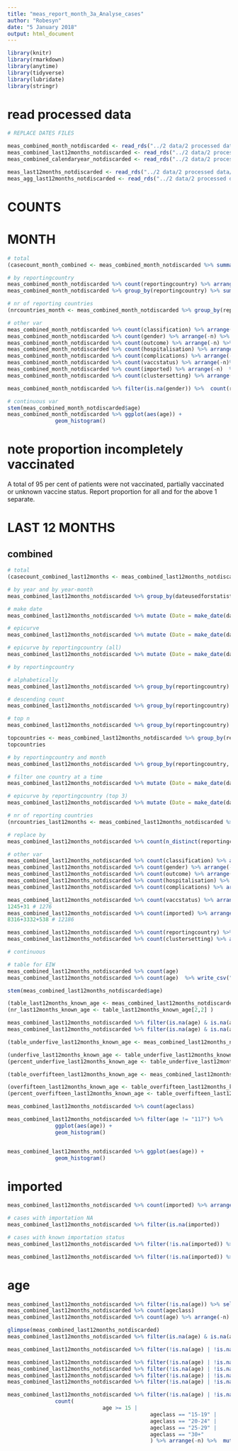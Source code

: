 ```yaml
---
title: "meas_report_month_3a_Analyse_cases"
author: "Robesyn"
date: "5 January 2018"
output: html_document
---
```


```r
library(knitr)
library(rmarkdown)
library(anytime)
library(tidyverse)
library(lubridate)
library(stringr)
```

# read processed data    
```r
# REPLACE DATES FILES

meas_combined_month_notdiscarded <- read_rds("../2 data/2 processed data/cases/meas_combined_month_notdiscarded_2018_6_.rds")
meas_combined_last12months_notdiscarded <- read_rds("../2 data/2 processed data/cases/meas_combined_last12months_notdiscarded_2018_6_.rds")
meas_combined_calendaryear_notdiscarded <- read_rds("../2 data/2 processed data/cases/meas_combined_calendaryear_notdiscarded_2018_6_.rds") 

meas_last12months_notdiscarded <- read_rds("../2 data/2 processed data/cases/meas_last12months_notdiscarded_2018_6_.rds")
meas_agg_last12months_notdiscarded <- read_rds("../2 data/2 processed data/cases/meas_agg_last12months_notdiscarded_2018_6_.rds")
```

# COUNTS

# MONTH
```r
# total
(casecount_month_combined <- meas_combined_month_notdiscarded %>% summarize(total = n())  )
```

```r
# by reportingcountry
meas_combined_month_notdiscarded %>% count(reportingcountry) %>% arrange(-n) %>%  mutate(perc = round(n/sum(n)*100, 0))
meas_combined_month_notdiscarded %>% group_by(reportingcountry) %>% summarize(total = n()) %>% arrange(-total) %>%  mutate(perc = round(total/sum(total)*100, 0))
```

```r
# nr of reporting countries
(nrcountries_month <- meas_combined_month_notdiscarded %>% group_by(reportingcountry) %>% summarize(total = n()) %>% nrow() )  
```

```r
# other var
meas_combined_month_notdiscarded %>% count(classification) %>% arrange(-n) %>% mutate(perc = round(n/sum(n)*100, 0)) 
meas_combined_month_notdiscarded %>% count(gender) %>% arrange(-n) %>% mutate(perc = round(n/sum(n)*100, 0))
meas_combined_month_notdiscarded %>% count(outcome) %>% arrange(-n) %>% mutate(perc = round(n/sum(n)*100, 0)) 
meas_combined_month_notdiscarded %>% count(hospitalisation) %>% arrange(-n)%>% mutate(perc = round(n/sum(n)*100, 0))
meas_combined_month_notdiscarded %>% count(complications) %>% arrange(-n)%>% mutate(perc = round(n/sum(n)*100, 0))
meas_combined_month_notdiscarded %>% count(vaccstatus) %>% arrange(-n)%>% mutate(perc = round(n/sum(n)*100, 0))
meas_combined_month_notdiscarded %>% count(imported) %>% arrange(-n)  %>% mutate(perc = round(n/sum(n)*100, 0))
meas_combined_month_notdiscarded %>% count(clustersetting) %>% arrange(-n)%>% mutate(perc = round(n/sum(n)*100, 0))
```

```r
meas_combined_month_notdiscarded %>% filter(is.na(gender)) %>%  count(reportingcountry, nationalidentifier, gender, age, dateusedforstatisticsyear, dateusedforstatisticsmonth)   # missing gender June 2018
```

```r
# continuous var
stem(meas_combined_month_notdiscarded$age) 
meas_combined_month_notdiscarded %>% ggplot(aes(age)) +
               geom_histogram()
```

# note proportion incompletely vaccinated
A total of 95 per cent of patients were not vaccinated, partially vaccinated or unknown vaccine status. 
Report proportion for all and for the above 1 separate.

# LAST 12 MONTHS

## combined
```r
# total
(casecount_combined_last12months <- meas_combined_last12months_notdiscarded %>% summarize(total = n()) )
```

```r
# by year and by year-month
meas_combined_last12months_notdiscarded %>% group_by(dateusedforstatisticsyear,dateusedforstatisticsmonth)  %>% summarize(total = n()) 

# make date
meas_combined_last12months_notdiscarded %>% mutate (Date = make_date(dateusedforstatisticsyear,dateusedforstatisticsmonth))  %>% select(dateusedforstatisticsmonth, dateusedforstatisticsyear, firstdatemonth)

# epicurve
meas_combined_last12months_notdiscarded %>% mutate (Date = make_date(dateusedforstatisticsyear,dateusedforstatisticsmonth)) %>%   ggplot(aes(firstdatemonth)) + geom_bar() 

# epicurve by reportingcountry (all)
meas_combined_last12months_notdiscarded %>% mutate (Date = make_date(dateusedforstatisticsyear,dateusedforstatisticsmonth)) %>%   ggplot(aes(firstdatemonth)) + geom_bar() + facet_wrap(~reportingcountry)

# by reportingcountry

# alphabetically
meas_combined_last12months_notdiscarded %>% group_by(reportingcountry) %>% summarize(total = n()) %>%  mutate(perc = round(total/sum(total)*100, 0)) #%>% View()

# descending count
meas_combined_last12months_notdiscarded %>% group_by(reportingcountry) %>% summarize(total = n()) %>% arrange(-total) %>%  mutate(perc = round(total/sum(total)*100, 0)) # Malta = 0 not listed

# top n
meas_combined_last12months_notdiscarded %>% group_by(reportingcountry) %>% summarize(total = n()) %>% arrange(-total) %>%  mutate(perc = round(total/sum(total)*100, 0)) %>% top_n(6) # Malta = 0 not listed! 

topcountries <- meas_combined_last12months_notdiscarded %>% group_by(reportingcountry) %>% summarize(total = n()) %>% arrange(-total) %>%  mutate(perc = round(total/sum(total)*100, 0)) %>% top_n(6) %>% select(reportingcountry)
topcountries 

# by reportingcountry and month
meas_combined_last12months_notdiscarded %>% group_by(reportingcountry, dateusedforstatisticsyear, dateusedforstatisticsmonth) %>% summarize(total = n()) %>% arrange(-total) %>% mutate(perc = round(total/sum(total)*100, 0)) 

# filter one country at a time
meas_combined_last12months_notdiscarded %>% mutate (Date = make_date(dateusedforstatisticsyear,dateusedforstatisticsmonth)) %>% filter(reportingcountry == "Italy") %>% ggplot(aes(Date)) + geom_bar() + facet_wrap(~ reportingcountry)

# epicurve by reportingcountry (top 3)
meas_combined_last12months_notdiscarded %>% mutate (Date = make_date(dateusedforstatisticsyear,dateusedforstatisticsmonth)) %>% filter(reportingcountry %in% topcountries$reportingcountry) %>% ggplot(aes(Date)) + geom_bar(fill="darkblue") + facet_wrap(~ reportingcountry) 
```

```r
# nr of reporting countries
(nrcountries_last12months <- meas_combined_last12months_notdiscarded %>% group_by(reportingcountry) %>% summarize(total = n()) %>% nrow()  ) # = nr of coutries reporting reporting case based data

# replace by
meas_combined_last12months_notdiscarded %>% count(n_distinct(reportingcountry))
```

```r
# other var
meas_combined_last12months_notdiscarded %>% count(classification) %>% arrange(-n) %>% mutate(perc = round(n/sum(n)*100, 0)) 
meas_combined_last12months_notdiscarded %>% count(gender) %>% arrange(-n) %>% mutate(perc = round(n/sum(n)*100, 0)) 
meas_combined_last12months_notdiscarded %>% count(outcome) %>% arrange(-n) %>% mutate(perc = round(n/sum(n)*100, 0)) 
meas_combined_last12months_notdiscarded %>% count(hospitalisation) %>% arrange(-n) %>% mutate(perc = round(n/sum(n)*100, 0)) 
meas_combined_last12months_notdiscarded %>% count(complications) %>% arrange(-n) %>% mutate(perc = round(n/sum(n)*100, 0)) 

meas_combined_last12months_notdiscarded %>% count(vaccstatus) %>% arrange(-n) %>% mutate(perc = round(n/sum(n)*100, 0)) 
1245+31 # 1276
meas_combined_last12months_notdiscarded %>% count(imported) %>% arrange(-n) %>%  mutate(perc = round(n/sum(n)*100, 0))  
8316+3332+538 # 12186

meas_combined_last12months_notdiscarded %>% count(reportingcountry) %>% arrange(-n) %>% mutate(perc = round(n/sum(n)*100, 0)) 
meas_combined_last12months_notdiscarded %>% count(clustersetting) %>% arrange(-n) %>% mutate(perc = round(n/sum(n)*100, 0)) 
```

```r
# continuous

# table for EIW
meas_combined_last12months_notdiscarded %>% count(age) 
meas_combined_last12months_notdiscarded %>% count(age)  %>% write_csv("age_distribution_measles_casebased_2017.csv")
```

```r
stem(meas_combined_last12months_notdiscarded$age) 
```

```r
(table_last12months_known_age <- meas_combined_last12months_notdiscarded %>% count(!is.na(age) | !is.na(agemonth) | !is.na(ageclass)) )   
(nr_last12months_known_age <- table_last12months_known_age[2,2] )
```

```r
meas_combined_last12months_notdiscarded %>% filter(is.na(age) & is.na(agemonth)) %>% count(reportingcountry)
meas_combined_last12months_notdiscarded %>% filter(is.na(age) & is.na(agemonth) & is.na(ageclass) ) %>% select(reportingcountry, nationalidentifier, age, agemonth, ageclass)  
```

```r
(table_underfive_last12months_known_age <- meas_combined_last12months_notdiscarded %>% filter(!is.na(age) | !is.na(agemonth) | !is.na(ageclass)) %>% count(age<5 | ageclass == "00-01" | ageclass == "01-04") %>% arrange(-n) %>% mutate(perc = round(n/sum(n)*100, 0)))

(underfive_last12months_known_age <- table_underfive_last12months_known_age[2,2] )
(percent_underfive_last12months_known_age <- table_underfive_last12months_known_age[2,3] )
```

```r
(table_overfifteen_last12months_known_age <- meas_combined_last12months_notdiscarded %>% filter(!is.na(age) | !is.na(agemonth) | !is.na(ageclass)) %>% count(age>14 | ageclass == "15-19" | ageclass == "20-24" | ageclass == "25-29" | ageclass == "30+") %>% arrange(-n) %>% mutate(perc = round(n/sum(n)*100, 0)))

(overfifteen_last12months_known_age <- table_overfifteen_last12months_known_age[1,2] )
(percent_overfifteen_last12months_known_age <- table_overfifteen_last12months_known_age[1,3] )
```

```r
meas_combined_last12months_notdiscarded %>% count(ageclass)
```

```r
meas_combined_last12months_notdiscarded %>% filter(age != "117") %>% 
               ggplot(aes(age)) +
               geom_histogram()


meas_combined_last12months_notdiscarded %>% ggplot(aes(age)) +
               geom_histogram()
```

# imported
```r
meas_combined_last12months_notdiscarded %>% count(imported) %>% arrange(-n) %>%  mutate(perc = round(n/sum(n)*100, 0))  

# cases with importation NA
meas_combined_last12months_notdiscarded %>% filter(is.na(imported)) 

# cases with known importation status
meas_combined_last12months_notdiscarded %>% filter(!is.na(imported)) %>% count(n_distinct(reportingcountry))
```
```r
meas_combined_last12months_notdiscarded %>% filter(!is.na(imported)) %>% count(imported) %>% arrange(-n) %>%  mutate(perc = round(n/sum(n)*100, 0))  
```

# age
```r
meas_combined_last12months_notdiscarded %>% filter(!is.na(age)) %>% select(age, agemonth) 
meas_combined_last12months_notdiscarded %>% count(ageclass)
meas_combined_last12months_notdiscarded %>% count(age) %>% arrange(-n) %>%  mutate(perc = round(n/sum(n)*100, 0)) %>% View()
```

```r
glimpse(meas_combined_last12months_notdiscarded)
meas_combined_last12months_notdiscarded %>% filter(is.na(age) & is.na(ageclass))    
```

```r
meas_combined_last12months_notdiscarded %>% filter(!is.na(age) | !is.na(ageclass)) %>% count(age < 5 | ageclass == "00-01" | ageclass == "01-05") %>% arrange(-n) %>%  mutate(perc = round(n/sum(n)*100, 0))
```
```r
meas_combined_last12months_notdiscarded %>% filter(!is.na(age) | !is.na(ageclass)) %>% count(age < 5)                                               # 3757
meas_combined_last12months_notdiscarded %>% filter(!is.na(age) | !is.na(ageclass)) %>% count(age < 5 | ageclass == "00-01")                         # 3766
meas_combined_last12months_notdiscarded %>% filter(!is.na(age) | !is.na(ageclass)) %>% count(age < 5 | ageclass == "00-01" | ageclass == "01-04")   # 3781
meas_combined_last12months_notdiscarded %>% filter(!is.na(age) | !is.na(ageclass)) %>% count(age < 5 | ageclass == "00-01" | ageclass == "01-04") %>% arrange(-n) %>%  mutate(perc = round(n/sum(n)*100, 0))
```

```r
meas_combined_last12months_notdiscarded %>% filter(!is.na(age) | !is.na(ageclass)) %>% 
               count(
                              age >= 15 | 
                                             ageclass == "15-19" |
                                             ageclass == "20-24" |
                                             ageclass == "25-29" |
                                             ageclass == "30+"
                                             ) %>% arrange(-n) %>%  mutate(perc = round(n/sum(n)*100, 0))
```

